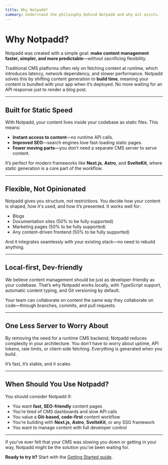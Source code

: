 ```yaml
---
title: Why Notpadd?
summary: Understand the philosophy behind Notpadd and why mit exists.
---
```


# Why Notpadd?

Notpadd was created with a simple goal: **make content management faster, simpler, and more predictable**—without sacrificing flexibility.

Traditional CMS platforms often rely on fetching content at runtime, which introduces latency, network dependency, and slower performance. Notpadd solves this by shifting content generation to **build time**, meaning your content is bundled with your app when it’s deployed. No more waiting for an API response just to render a blog post.

---

## Built for Static Speed

With Notpadd, your content lives inside your codebase as static files. This means:

- **Instant access to content**—no runtime API calls.
- **Improved SEO**—search engines love fast-loading static pages.
- **Fewer moving parts**—you don’t need a separate CMS server to serve content.

It’s perfect for modern frameworks like **Next.js**, **Astro**, and **SvelteKit**, where static generation is a core part of the workflow.

---

## Flexible, Not Opinionated

Notpadd gives you structure, not restrictions. You decide how your content is shaped, how it's used, and how it’s presented. It works well for:

- Blogs
- Documentation sites (50% to be fully supported)
- Marketing pages (50% to be fully supported)
- Any content-driven frontend (50% to be fully supported)

And it integrates seamlessly with your existing stack—no need to rebuild anything.

---

## Local-first, Dev-friendly

We believe content management should be just as developer-friendly as your codebase. That’s why Notpadd works locally, with TypeScript support, automatic content typing, and Git versioning by default.

Your team can collaborate on content the same way they collaborate on code—through branches, commits, and pull requests.

---

## One Less Server to Worry About

By removing the need for a runtime CMS backend, Notpadd reduces complexity in your architecture. You don’t have to worry about uptime, API tokens, rate limits, or client-side fetching. Everything is generated when you build.

It’s fast, it’s stable, and it scales.

---

## When Should You Use Notpadd?

You should consider Notpadd if:

- You want **fast, SEO-friendly** content pages
- You’re tired of CMS dashboards and slow API calls
- You value a **Git-based, code-first** content workflow
- You’re building with **Next.js**, **Astro**, **SvelteKit**, or any SSG framework
- You want to manage content with full developer control

---

If you’ve ever felt that your CMS was slowing you down or getting in your way, Notpadd might be the solution you’ve been waiting for.

**Ready to try it?**
Start with the [Getting Started guide](/docs/getting-started).
